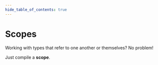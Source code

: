 ```yaml
---
hide_table_of_contents: true
---
```



# Scopes

Working with types that refer to one another or themselves? No problem!

Just compile a **scope**.

<StackBlitzDemo embedId="scopes" />
